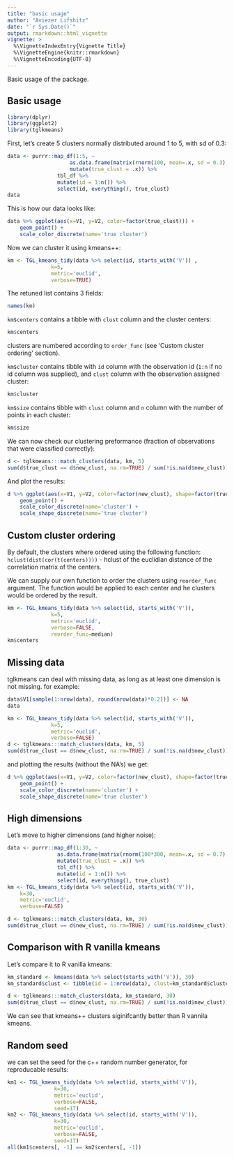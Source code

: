 ```yaml
---
title: "basic usage"
author: "Aviezer Lifshitz"
date: "`r Sys.Date()`"
output: rmarkdown::html_vignette
vignette: >
  %\VignetteIndexEntry{Vignette Title}
  %\VignetteEngine{knitr::rmarkdown}
  %\VignetteEncoding{UTF-8}
---
```


Basic usage of the package.


## Basic usage
```r
library(dplyr)
library(ggplot2)
library(tglkmeans)
```

First, let's create 5 clusters normally distributed around 1 to 5, with sd of 0.3:
```r
data <- purrr::map_df(1:5, ~ 
					as.data.frame(matrix(rnorm(100, mean=.x, sd = 0.3), ncol = 2)) %>%
					mutate(true_clust = .x)) %>% 
				tbl_df %>% 
				mutate(id = 1:n()) %>%
				select(id, everything(), true_clust)
data
```

This is how our data looks like:

```r
data %>% ggplot(aes(x=V1, y=V2, color=factor(true_clust))) + 
    geom_point() + 
    scale_color_discrete(name='true cluster')
```

Now we can cluster it using kmeans++:
```r
km <- TGL_kmeans_tidy(data %>% select(id, starts_with('V')) ,
		      k=5, 
		      metric='euclid', 
		      verbose=TRUE)
```
The retuned list contains 3 fields:
```r
names(km)
```

`km$centers` contains a tibble with `clust` column and the cluster centers:
```r
km$centers
```
clusters are numbered according to `order_func` (see 'Custom cluster ordering' section).

`km$cluster` contains tibble with `id` column with the observation id (`1:n` if no id column was supplied), and `clust` column with the observation assigned cluster:
```r
km$cluster
```

`km$size` contains tibble with `clust` column and `n` column with the number of points in each cluster:
```r
km$size
```

We can now check our clustering preformance (fraction of observations that were classified correctly):
```r
d <- tglkmeans:::match_clusters(data, km, 5)
sum(d$true_clust == d$new_clust, na.rm=TRUE) / sum(!is.na(d$new_clust))
```

And plot the results:
```r
d %>% ggplot(aes(x=V1, y=V2, color=factor(new_clust), shape=factor(true_clust))) + 
    geom_point() + 
    scale_color_discrete(name='cluster') + 
    scale_shape_discrete(name='true cluster')
```
## Custom cluster ordering
By default, the clusters where ordered using the following function: `hclust(dist(cor(t(centers))))` - hclust of the euclidian distance of the correlation matrix of the centers.

We can supply our own function to order the clusters using `reorder_func` argument. The function would be applied to each center and he clusters would be ordered by the result.
```r
km <- TGL_kmeans_tidy(data %>% select(id, starts_with('V')), 
		      k=5, 
		      metric='euclid', 
		      verbose=FALSE, 
		      reorder_func=median)
km$centers
```

## Missing data
tglkmeans can deal with missing data, as long as at least one dimension is not missing. for example:
```r
data$V1[sample(1:nrow(data), round(nrow(data)*0.2))] <- NA
data
```

```r
km <- TGL_kmeans_tidy(data %>% select(id, starts_with('V')), 
		      k=5, 
		      metric='euclid', 
		      verbose=FALSE)
d <- tglkmeans:::match_clusters(data, km, 5)
sum(d$true_clust == d$new_clust, na.rm=TRUE) / sum(!is.na(d$new_clust))
```
and plotting the results (without the NA's) we get:
```r
d %>% ggplot(aes(x=V1, y=V2, color=factor(new_clust), shape=factor(true_clust))) + 
    geom_point() + 
    scale_color_discrete(name='cluster') + 
    scale_shape_discrete(name='true cluster')
```

## High dimensions
Let's move to higher dimensions (and higher noise):
```r
data <- purrr::map_df(1:30, ~ 
			    as.data.frame(matrix(rnorm(100*300, mean=.x, sd = 0.7), ncol = 300)) %>%
				mutate(true_clust = .x)) %>% 
				tbl_df() %>% 
				mutate(id = 1:n()) %>%
				select(id, everything(), true_clust)
km <- TGL_kmeans_tidy(data %>% select(id, starts_with('V')), 
    k=30, 
    metric='euclid', 
    verbose=FALSE)
```

```r
d <- tglkmeans:::match_clusters(data, km, 30)
sum(d$true_clust == d$new_clust, na.rm=TRUE) / sum(!is.na(d$new_clust))
```
## Comparison with R vanilla kmeans 
Let's compare it to R vanilla kmeans:

```r
km_standard <- kmeans(data %>% select(starts_with('V')), 30)
km_standard$clust <- tibble(id = 1:nrow(data), clust=km_standard$cluster)

d <- tglkmeans:::match_clusters(data, km_standard, 30)
sum(d$true_clust == d$new_clust, na.rm=TRUE) / sum(!is.na(d$new_clust))

```
We can see that kmeans++ clusters siginifcantly better than R vannila kmeans.

## Random seed
we can set the seed for the c++ random number generator, for reproducable results:
```r
km1 <- TGL_kmeans_tidy(data %>% select(id, starts_with('V')), 
		       k=30, 
		       metric='euclid', 
		       verbose=FALSE, 
		       seed=17)
km2 <- TGL_kmeans_tidy(data %>% select(id, starts_with('V')), 
		       k=30, 
		       metric='euclid', 
		       verbose=FALSE, 
		       seed=17)
all(km1$centers[, -1] == km2$centers[, -1])
```




